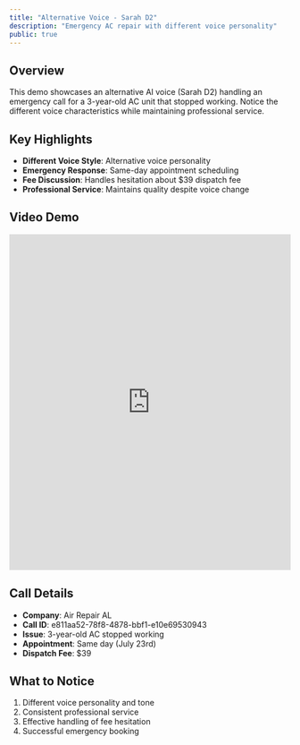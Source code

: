 ```yaml
---
title: "Alternative Voice - Sarah D2"
description: "Emergency AC repair with different voice personality"
public: true
---
```


## Overview

This demo showcases an alternative AI voice (Sarah D2) handling an emergency call for a 3-year-old AC unit that stopped working. Notice the different voice characteristics while maintaining professional service.

## Key Highlights

- **Different Voice Style**: Alternative voice personality
- **Emergency Response**: Same-day appointment scheduling
- **Fee Discussion**: Handles hesitation about $39 dispatch fee
- **Professional Service**: Maintains quality despite voice change

## Video Demo

<iframe
  src="https://share.descript.com/embed/QMe0zp9mf0B"
  width="100%"
  height="600"
  frameBorder="0"
  allowFullScreen
  className="rounded-xl"
></iframe>

## Call Details

- **Company**: Air Repair AL
- **Call ID**: e811aa52-78f8-4878-bbf1-e10e69530943
- **Issue**: 3-year-old AC stopped working
- **Appointment**: Same day (July 23rd)
- **Dispatch Fee**: $39

## What to Notice

1. Different voice personality and tone
2. Consistent professional service
3. Effective handling of fee hesitation
4. Successful emergency booking